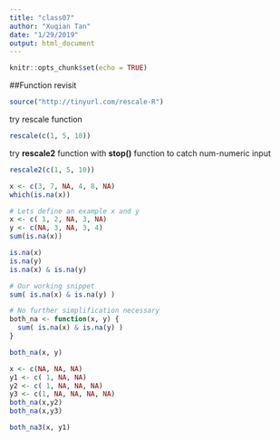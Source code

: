 ```yaml
---
title: "class07"
author: "Xuqian Tan"
date: "1/29/2019"
output: html_document
---
```


```r
knitr::opts_chunk$set(echo = TRUE)
```

##Function revisit

```r
source("http://tinyurl.com/rescale-R")
```
 
try rescale function
```r
rescale(c(1, 5, 10)) 
```
 
try **rescale2** function with **stop()** function to catch num-numeric input
```r
rescale2(c(1, 5, 10))
```

```r
x <- c(3, 7, NA, 4, 8, NA)
which(is.na(x))
```

```r
# Lets define an example x and y
x <- c( 1, 2, NA, 3, NA)
y <- c(NA, 3, NA, 3, 4)
sum(is.na(x))
```

```r
is.na(x)
is.na(y)
is.na(x) & is.na(y)

# Our working snippet
sum( is.na(x) & is.na(y) )
```


```r
# No further simplification necessary
both_na <- function(x, y) {
  sum( is.na(x) & is.na(y) )
}

both_na(x, y)
```

```r
x <- c(NA, NA, NA)
y1 <- c( 1, NA, NA)
y2 <- c( 1, NA, NA, NA)
y3 <- c(1, NA, NA, NA, NA)
both_na(x,y2)
both_na(x,y3)
```

```r
both_na3(x, y1)
```

















